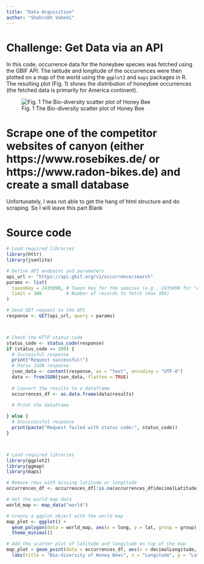 ```yaml
---
title: "Data Acquisition"
author: "Shahrokh Vahedi"
---
```


# Challenge: Get Data via an API

In this code, occurrence data for the honeybee species was fetched using the GBIF API. The latitude and longitude of the occurrences were then plotted on a map of the world using the `ggplot2` and `maps` packages in R. The resulting plot (Fig. 1) shows the distribution of honeybee occurrences (the fetched data is primarily for America continent).

![Fig. 1 The Bio-diversity scatter plot of Honey Bee](../../assets/img/challenge1_data_aquisition.png)


# Scrape one of the competitor websites of canyon (either https://www.rosebikes.de/ or https://www.radon-bikes.de) and create a small database

Unfortunately, I was not able to get the hang of html structure and do scraping. So I will leave this part Blank

# Source code
```r

# Load required libraries
library(httr)
library(jsonlite)

# Define API endpoint and parameters
api_url <- "https://api.gbif.org/v1/occurrence/search"
params <- list(
  taxonKey = 2435098, # Taxon key for the species (e.g., 2435098 for "Apis mellifera" - the honeybee)
  limit = 300         # Number of records to fetch (max 300)
)

# Send GET request to the API
response <- GET(api_url, query = params)



# Check the HTTP status code
status_code <- status_code(response)
if (status_code == 200) {
  # Successful response
  print("Request successful!")
  # Parse JSON response
  json_data <- content(response, as = "text", encoding = "UTF-8")
  data <- fromJSON(json_data, flatten = TRUE)
  
  # Convert the results to a dataframe
  occurrences_df <- as.data.frame(data$results)
  
  # Print the dataframe

} else {
  # Unsuccessful response
  print(paste("Request failed with status code:", status_code))
}



# Load required libraries
library(ggplot2)
library(ggmap)
library(maps)

# Remove rows with missing latitude or longitude
occurrences_df <- occurrences_df[!is.na(occurrences_df$decimalLatitude) & !is.na(occurrences_df$decimalLongitude),]

# Get the world map data
world_map <- map_data("world")

# Create a ggplot object with the world map
map_plot <- ggplot() +
  geom_polygon(data = world_map, aes(x = long, y = lat, group = group), fill = "gray80", color = "gray50") +
  theme_minimal()

# Add the scatter plot of latitude and longitude on top of the map
map_plot + geom_point(data = occurrences_df, aes(x = decimalLongitude, y = decimalLatitude), color = "blue", alpha = 0.5) +
  labs(title = "Bio-diversity of Honey Bees", x = "Longitude", y = "Latitude")

```
